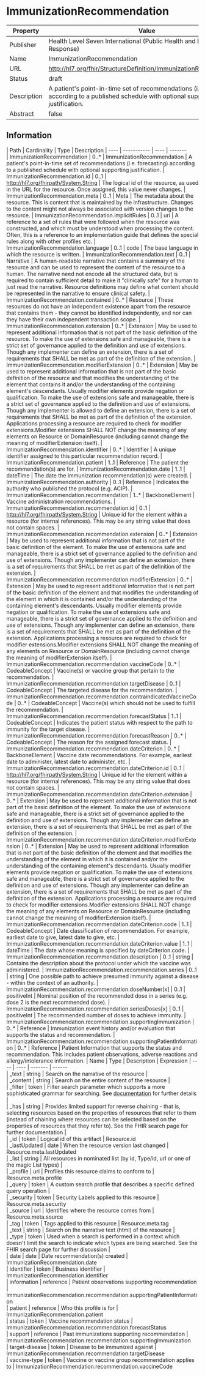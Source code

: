 
  # ImmunizationRecommendation

  
|Property|Value|
|---|---|
|Publisher|Health Level Seven International (Public Health and Emergency Response)|
|Name|ImmunizationRecommendation|
|URL|http://hl7.org/fhir/StructureDefinition/ImmunizationRecommendation|
|Status|draft|
|Description|A patient's point-in-time set of recommendations (i.e. forecasting) according to a published schedule with optional supporting justification.|
|Abstract|false|

  ## Information
  <Tabs> <TabItem value="structure" label="Structure">
   | Path | Cardinality | Type | Description
  | ---- | ----------- | ---- | -------  
 | ImmunizationRecommendation | 0..* | ImmunizationRecommendation | A patient's point-in-time set of recommendations (i.e. forecasting) according to a published schedule with optional supporting justification. 
 | ImmunizationRecommendation.id | 0..1 | http://hl7.org/fhirpath/System.String | The logical id of the resource, as used in the URL for the resource. Once assigned, this value never changes. 
 | ImmunizationRecommendation.meta | 0..1 | Meta | The metadata about the resource. This is content that is maintained by the infrastructure. Changes to the content might not always be associated with version changes to the resource. 
 | ImmunizationRecommendation.implicitRules | 0..1 | uri | A reference to a set of rules that were followed when the resource was constructed, and which must be understood when processing the content. Often, this is a reference to an implementation guide that defines the special rules along with other profiles etc. 
 | ImmunizationRecommendation.language | 0..1 | code | The base language in which the resource is written. 
 | ImmunizationRecommendation.text | 0..1 | Narrative | A human-readable narrative that contains a summary of the resource and can be used to represent the content of the resource to a human. The narrative need not encode all the structured data, but is required to contain sufficient detail to make it "clinically safe" for a human to just read the narrative. Resource definitions may define what content should be represented in the narrative to ensure clinical safety. 
 | ImmunizationRecommendation.contained | 0..* | Resource | These resources do not have an independent existence apart from the resource that contains them - they cannot be identified independently, and nor can they have their own independent transaction scope. 
 | ImmunizationRecommendation.extension | 0..* | Extension | May be used to represent additional information that is not part of the basic definition of the resource. To make the use of extensions safe and manageable, there is a strict set of governance  applied to the definition and use of extensions. Though any implementer can define an extension, there is a set of requirements that SHALL be met as part of the definition of the extension. 
 | ImmunizationRecommendation.modifierExtension | 0..* | Extension | May be used to represent additional information that is not part of the basic definition of the resource and that modifies the understanding of the element that contains it and/or the understanding of the containing element's descendants. Usually modifier elements provide negation or qualification. To make the use of extensions safe and manageable, there is a strict set of governance applied to the definition and use of extensions. Though any implementer is allowed to define an extension, there is a set of requirements that SHALL be met as part of the definition of the extension. Applications processing a resource are required to check for modifier extensions.Modifier extensions SHALL NOT change the meaning of any elements on Resource or DomainResource (including cannot change the meaning of modifierExtension itself). 
 | ImmunizationRecommendation.identifier | 0..* | Identifier | A unique identifier assigned to this particular recommendation record. 
 | ImmunizationRecommendation.patient | 1..1 | Reference | The patient the recommendation(s) are for. 
 | ImmunizationRecommendation.date | 1..1 | dateTime | The date the immunization recommendation(s) were created. 
 | ImmunizationRecommendation.authority | 0..1 | Reference | Indicates the authority who published the protocol (e.g. ACIP). 
 | ImmunizationRecommendation.recommendation | 1..* | BackboneElement | Vaccine administration recommendations. 
 | ImmunizationRecommendation.recommendation.id | 0..1 | http://hl7.org/fhirpath/System.String | Unique id for the element within a resource (for internal references). This may be any string value that does not contain spaces. 
 | ImmunizationRecommendation.recommendation.extension | 0..* | Extension | May be used to represent additional information that is not part of the basic definition of the element. To make the use of extensions safe and manageable, there is a strict set of governance  applied to the definition and use of extensions. Though any implementer can define an extension, there is a set of requirements that SHALL be met as part of the definition of the extension. 
 | ImmunizationRecommendation.recommendation.modifierExtension | 0..* | Extension | May be used to represent additional information that is not part of the basic definition of the element and that modifies the understanding of the element in which it is contained and/or the understanding of the containing element's descendants. Usually modifier elements provide negation or qualification. To make the use of extensions safe and manageable, there is a strict set of governance applied to the definition and use of extensions. Though any implementer can define an extension, there is a set of requirements that SHALL be met as part of the definition of the extension. Applications processing a resource are required to check for modifier extensions.Modifier extensions SHALL NOT change the meaning of any elements on Resource or DomainResource (including cannot change the meaning of modifierExtension itself). 
 | ImmunizationRecommendation.recommendation.vaccineCode | 0..* | CodeableConcept | Vaccine(s) or vaccine group that pertain to the recommendation. 
 | ImmunizationRecommendation.recommendation.targetDisease | 0..1 | CodeableConcept | The targeted disease for the recommendation. 
 | ImmunizationRecommendation.recommendation.contraindicatedVaccineCode | 0..* | CodeableConcept | Vaccine(s) which should not be used to fulfill the recommendation. 
 | ImmunizationRecommendation.recommendation.forecastStatus | 1..1 | CodeableConcept | Indicates the patient status with respect to the path to immunity for the target disease. 
 | ImmunizationRecommendation.recommendation.forecastReason | 0..* | CodeableConcept | The reason for the assigned forecast status. 
 | ImmunizationRecommendation.recommendation.dateCriterion | 0..* | BackboneElement | Vaccine date recommendations.  For example, earliest date to administer, latest date to administer, etc. 
 | ImmunizationRecommendation.recommendation.dateCriterion.id | 0..1 | http://hl7.org/fhirpath/System.String | Unique id for the element within a resource (for internal references). This may be any string value that does not contain spaces. 
 | ImmunizationRecommendation.recommendation.dateCriterion.extension | 0..* | Extension | May be used to represent additional information that is not part of the basic definition of the element. To make the use of extensions safe and manageable, there is a strict set of governance  applied to the definition and use of extensions. Though any implementer can define an extension, there is a set of requirements that SHALL be met as part of the definition of the extension. 
 | ImmunizationRecommendation.recommendation.dateCriterion.modifierExtension | 0..* | Extension | May be used to represent additional information that is not part of the basic definition of the element and that modifies the understanding of the element in which it is contained and/or the understanding of the containing element's descendants. Usually modifier elements provide negation or qualification. To make the use of extensions safe and manageable, there is a strict set of governance applied to the definition and use of extensions. Though any implementer can define an extension, there is a set of requirements that SHALL be met as part of the definition of the extension. Applications processing a resource are required to check for modifier extensions.Modifier extensions SHALL NOT change the meaning of any elements on Resource or DomainResource (including cannot change the meaning of modifierExtension itself). 
 | ImmunizationRecommendation.recommendation.dateCriterion.code | 1..1 | CodeableConcept | Date classification of recommendation.  For example, earliest date to give, latest date to give, etc. 
 | ImmunizationRecommendation.recommendation.dateCriterion.value | 1..1 | dateTime | The date whose meaning is specified by dateCriterion.code. 
 | ImmunizationRecommendation.recommendation.description | 0..1 | string | Contains the description about the protocol under which the vaccine was administered. 
 | ImmunizationRecommendation.recommendation.series | 0..1 | string | One possible path to achieve presumed immunity against a disease - within the context of an authority. 
 | ImmunizationRecommendation.recommendation.doseNumber[x] | 0..1 | positiveInt | Nominal position of the recommended dose in a series (e.g. dose 2 is the next recommended dose). 
 | ImmunizationRecommendation.recommendation.seriesDoses[x] | 0..1 | positiveInt | The recommended number of doses to achieve immunity. 
 | ImmunizationRecommendation.recommendation.supportingImmunization | 0..* | Reference | Immunization event history and/or evaluation that supports the status and recommendation. 
 | ImmunizationRecommendation.recommendation.supportingPatientInformation | 0..* | Reference | Patient Information that supports the status and recommendation.  This includes patient observations, adverse reactions and allergy/intolerance information. 
</TabItem>
 <TabItem value="searchparameter" label="Search Parameters">
   | Name | Type | Description  | Expression 
    | ---- | ---- | ------- | ------  
 | _text | string | Search on the narrative of the resource |   
 | _content | string | Search on the entire content of the resource |   
 | _filter | token | Filter search parameter which supports a more sophisticated grammar for searching. See [documentation](search_filter.html) for further details |   
 | _has | string | Provides limited support for reverse chaining - that is, selecting resources based on the properties of resources that refer to them (instead of chaining where resources can be selected based on the properties of resources that they refer to). See the FHIR search page for further documentation |   
 | _id | token | Logical id of this artifact | Resource.id  
 | _lastUpdated | date | When the resource version last changed | Resource.meta.lastUpdated  
 | _list | string | All resources in nominated list (by id, Type/id, url or one of the magic List types) |   
 | _profile | uri | Profiles this resource claims to conform to | Resource.meta.profile  
 | _query | token | A custom search profile that describes a specific defined query operation |   
 | _security | token | Security Labels applied to this resource | Resource.meta.security  
 | _source | uri | Identifies where the resource comes from | Resource.meta.source  
 | _tag | token | Tags applied to this resource | Resource.meta.tag  
 | _text | string | Search on the narrative text (html) of the resource |   
 | _type | token | Used when a search is performed in a context which doesn't limit the search to indicate which types are being searched. See the FHIR search page for further discussion |   
 | date | date | Date recommendation(s) created | ImmunizationRecommendation.date  
 | identifier | token | Business identifier | ImmunizationRecommendation.identifier  
 | information | reference | Patient observations supporting recommendation | ImmunizationRecommendation.recommendation.supportingPatientInformation  
 | patient | reference | Who this profile is for | ImmunizationRecommendation.patient  
 | status | token | Vaccine recommendation status | ImmunizationRecommendation.recommendation.forecastStatus  
 | support | reference | Past immunizations supporting recommendation | ImmunizationRecommendation.recommendation.supportingImmunization  
 | target-disease | token | Disease to be immunized against | ImmunizationRecommendation.recommendation.targetDisease  
 | vaccine-type | token | Vaccine  or vaccine group recommendation applies to | ImmunizationRecommendation.recommendation.vaccineCode  

</TabItem>
</Tabs>